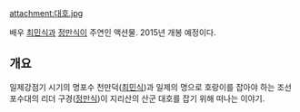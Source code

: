 attachment:대호.jpg

배우 [[최민식]]과 [[정만식]]이 주연인 액션물.  2015년 개봉 예정이다.

== 개요 ==
일제강점기 시기의 명포수 천만덕([[최민식]])과 일제의 명으로 호랑이를 잡아야 하는 조선 포수대의 리더 구경([[정만식]])이 지리산의 산군 대호를 잡기 위해 떠나는 이야기.
